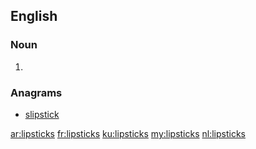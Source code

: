 ==English==

===Noun===
{{head|en|plural}}

# {{plural of|lipstick|lang=en}}

===Anagrams===
* [[slipstick#English|slipstick]]

[[ar:lipsticks]]
[[fr:lipsticks]]
[[ku:lipsticks]]
[[my:lipsticks]]
[[nl:lipsticks]]